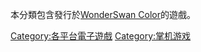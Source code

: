 本分類包含發行於[[WonderSwan_Color|WonderSwan Color]]的遊戲。

{{DEFAULTSORT:WonderSwan Color}}
[[Category:各平台電子遊戲|Category:各平台電子遊戲]]
[[Category:掌机游戏|Category:掌机游戏]]
